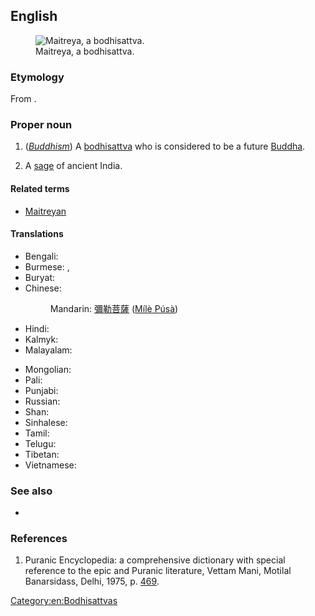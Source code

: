 ==English==
[[File:KushanMaitreya.JPG|thumb|Maitreya, a bodhisattva.]]

===Etymology===
From {{etyl|sa|en}} {{m|sa|मैत्रेय||friendly, benevolent}}.

===Proper noun===
{{en-proper noun}}

# (''[[Buddhism]]'') A [[bodhisattva]] who is considered to be a future [[Buddha]].
# {{lb|en|Hinduism}} A [[sage]] of ancient India.

====Related terms====
* [[Maitreyan]]

====Translations====
{{trans-top|bodhisattva}}
* Bengali: {{t|bn|মৈত্রেয় বুদ্ধ}}
* Burmese: {{t|my|မေတ္တေယျဘုရား}}, {{t|my|မေတ္တေယျ}}
* Buryat: {{t|bua|Майдари}}
* Chinese:
*: Mandarin: [[彌勒菩薩]] ([[Mílè Púsà]])
* Hindi: {{t|hi|मैत्रेय बुद्ध}}
* Kalmyk: {{t|xal|Мәәдр}}
* Malayalam: {{t+|ml|മൈത്രേയൻ}}
{{trans-mid}}
* Mongolian: {{t|mn|Майдар|sc=Cyrl}}
* Pali: {{t|pi|Metteyya}}
* Punjabi: {{t|pa|ਮੈਤਰਿਆ}}
* Russian: {{t|ru|Майтре́я|m}}
* Shan: {{t|shn|ဢရီႉမိတ်ႈတေႇယႃႉ}}
* Sinhalese: {{t|si|මෛත්‍රී බුදුරජාණන් වහන්සේ}}
* Tamil: {{t|ta|மைத்திரேயர்}}
* Telugu: {{t|te|మైత్రేయుడు}}
* Tibetan: {{t|bo|རྒྱལ་བ་བྱམས་པ}}
* Vietnamese: {{t|vi|Di-lặc}}
{{trans-bottom}}

===See also===
* {{pedialite}}

===References===
# Puranic Encyclopedia: a comprehensive dictionary with special reference to the epic and Puranic literature, Vettam Mani, Motilal Banarsidass, Delhi, 1975, p. [https://archive.org/stream/puranicencyclopa00maniuoft#page/469/mode/2up 469].

[[Category:en:Bodhisattvas]]